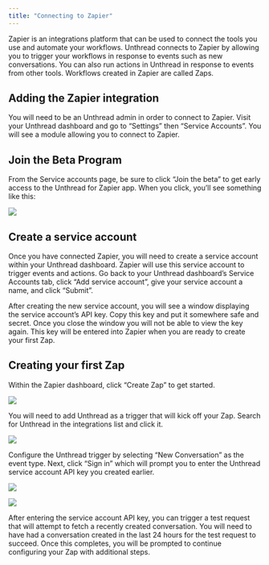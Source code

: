 ```yaml
---
title: "Connecting to Zapier"
---
```


Zapier is an integrations platform that can be used to connect the tools you use
and automate your workflows. Unthread connects to Zapier by allowing you to
trigger your workflows in response to events such as new conversations. You can
also run actions in Unthread in response to events from other tools. Workflows
created in Zapier are called Zaps.

## Adding the Zapier integration

You will need to be an Unthread admin in order to connect to Zapier. Visit your
Unthread dashboard and go to “Settings” then “Service Accounts”. You will see a
module allowing you to connect to Zapier.

## Join the Beta Program

From the Service accounts page, be sure to click “Join the beta” to get early
access to the Unthread for Zapier app. When you click, you’ll see something like
this:

![](/images/connecting-zapier-1.png)

## Create a service account

Once you have connected Zapier, you will need to create a service account within
your Unthread dashboard. Zapier will use this service account to trigger events
and actions. Go back to your Unthread dashboard’s Service Accounts tab, click
“Add service account”, give your service account a name, and click “Submit”.

After creating the new service account, you will see a window displaying the
service account’s API key. Copy this key and put it somewhere safe and secret.
Once you close the window you will not be able to view the key again. This key
will be entered into Zapier when you are ready to create your first Zap.

## Creating your first Zap

Within the Zapier dashboard, click “Create Zap” to get started.

![](/images/connecting-zapier-2.png)

You will need to add Unthread as a trigger that will kick off your Zap. Search
for Unthread in the integrations list and click it.

![](/images/connecting-zapier-3.png)

Configure the Unthread trigger by selecting “New Conversation” as the event
type. Next, click “Sign in” which will prompt you to enter the Unthread service
account API key you created earlier.

![](/images/connecting-zapier-4.png)

![](/images/connecting-zapier-5.png)

After entering the service account API key, you can trigger a test request that
will attempt to fetch a recently created conversation. You will need to have had
a conversation created in the last 24 hours for the test request to succeed.
Once this completes, you will be prompted to continue configuring your Zap with
additional steps.
